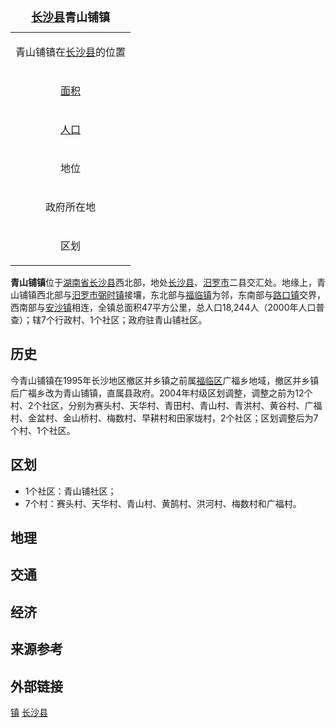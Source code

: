 {| border="1" cellpadding="2" cellspacing="0" align="right"
|+ <font size="+1">'''[[长沙县|长沙县]]青山铺镇'''</font>
|-----
|align=center colspan=2|青山铺镇在[[长沙县|长沙县]]的位置<br>
{{Image label begin|image=Divisions of Changsha county.gif|width={{{width|280}}}|float={{{float|none}}}}} 
{{Image label|x=0.475|y=0.385|scale={{{width|280}}}|text='''青山铺'''}} 
{{Image label|x=0.435|y=0.375|scale={{{width|280}}}|text=[[File:Red_pog.svg|9px]]}} 
{{Image label end}}
|-----
| [[面积|面积]]|| <font size="2">47[[公里|公里]]<sup>2</sup>
|-----
| [[人口|人口]] || <font size="2">18,244人(2000年)
|-----
| 地位 || 长沙县乡镇
|-----
| 政府所在地 ||青山铺
|-----
| 区划 ||7个村、1个社区
|}

'''青山铺镇'''位于[[湖南省|湖南省]][[长沙县|长沙县]]西北部，地处[[长沙县|长沙县]]、[[汨罗市|汨罗市]]二县交汇处。地缘上，青山铺镇西北部与[[汨罗市|汨罗市]][[弼时镇|弼时镇]]接壤，东北部与[[福临镇|福临镇]]为邻，东南部与[[路口镇_(长沙县)|路口镇]]交界，西南部与[[安沙镇|安沙镇]]相连，全镇总面积47平方公里，总人口18,244人（2000年人口普查）；辖7个行政村、1个社区；政府驻青山铺社区。

==历史==
今青山铺镇在1995年长沙地区撤区并乡镇之前属[[福临区|福临区]]广福乡地域，撤区并乡镇后广福乡改为青山铺镇，直属县政府。2004年村级区划调整，调整之前为12个村、2个社区，分别为赛头村、天华村、青田村、青山村、青洪村、黄谷村、广福村、金盆村、金山桥村、梅数村、早耕村和田家垅村，2个社区；区划调整后为7个村、1个社区。

==区划==
* 1个社区：青山铺社区；
* 7个村：赛头村、天华村、青山村、黄鹄村、洪河村、梅数村和广福村。

==地理==

==交通==

==经济==

==来源参考==
{{Reflist}}

==外部链接==

{{长沙县行政区划}}
[[Category:长沙县行政区划|镇]]
[[Category:长沙乡镇|长沙县]]